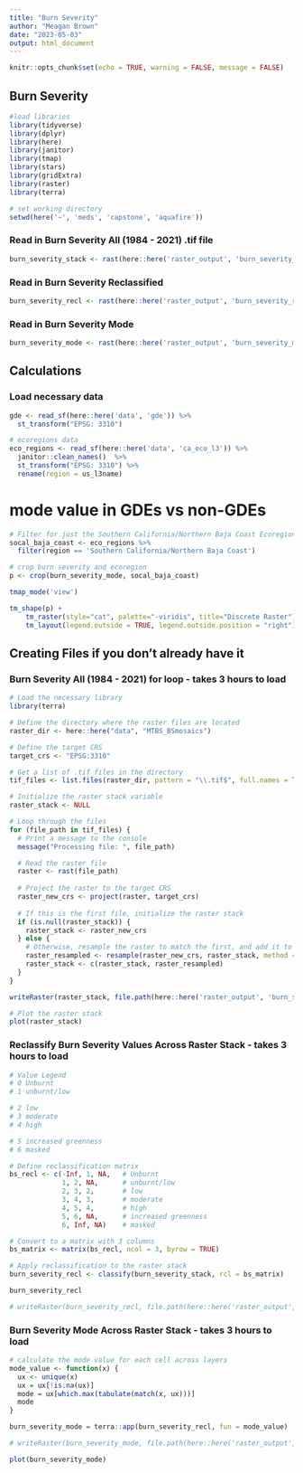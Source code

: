 ```yaml
---
title: "Burn Severity"
author: "Meagan Brown"
date: "2023-05-03"
output: html_document
---
```


```r
knitr::opts_chunk$set(echo = TRUE, warning = FALSE, message = FALSE)
```

## Burn Severity

```r
#load libraries
library(tidyverse)
library(dplyr)
library(here)
library(janitor)
library(tmap)
library(stars)
library(gridExtra)
library(raster)
library(terra)
```

```r
# set working directory
setwd(here('~', 'meds', 'capstone', 'aquafire'))
```

### Read in Burn Severity All (1984 - 2021) .tif file

```r
burn_severity_stack <- rast(here::here('raster_output', 'burn_severity_all.tif'))
```

### Read in Burn Severity Reclassified

```r
burn_severity_recl <- rast(here::here('raster_output', 'burn_severity_recl.tif'))
```

### Read in Burn Severity Mode

```r
burn_severity_mode <- rast(here::here('raster_output', 'burn_severity_mode.tif'))
```

## Calculations

### Load necessary data
```r
gde <- read_sf(here::here('data', 'gde')) %>% 
  st_transform("EPSG: 3310")

# ecoregions data
eco_regions <- read_sf(here::here('data', 'ca_eco_l3')) %>% 
  janitor::clean_names()  %>% 
  st_transform("EPSG: 3310") %>% 
  rename(region = us_l3name)
```

# mode value in GDEs vs non-GDEs
```r
# Filter for just the Southern California/Northern Baja Coast Ecoregion
socal_baja_coast <- eco_regions %>% 
  filter(region == 'Southern California/Northern Baja Coast')

# crop burn severity and ecoregion
p <- crop(burn_severity_mode, socal_baja_coast)

tmap_mode('view')

tm_shape(p) +
    tm_raster(style="cat", palette="-viridis", title="Discrete Raster") +
    tm_layout(legend.outside = TRUE, legend.outside.position = "right")
```

## Creating Files if you don't already have it
### Burn Severity All (1984 - 2021) for loop - takes 3 hours to load

```r
# Load the necessary library
library(terra)

# Define the directory where the raster files are located
raster_dir <- here::here("data", "MTBS_BSmosaics")

# Define the target CRS
target_crs <- "EPSG:3310"

# Get a list of .tif files in the directory
tif_files <- list.files(raster_dir, pattern = "\\.tif$", full.names = TRUE)

# Initialize the raster stack variable
raster_stack <- NULL

# Loop through the files
for (file_path in tif_files) {
  # Print a message to the console
  message("Processing file: ", file_path)

  # Read the raster file
  raster <- rast(file_path)
  
  # Project the raster to the target CRS
  raster_new_crs <- project(raster, target_crs)
  
  # If this is the first file, initialize the raster stack
  if (is.null(raster_stack)) {
    raster_stack <- raster_new_crs
  } else {
    # Otherwise, resample the raster to match the first, and add it to the stack
    raster_resampled <- resample(raster_new_crs, raster_stack, method = "near")
    raster_stack <- c(raster_stack, raster_resampled)
  }
}

writeRaster(raster_stack, file.path(here::here('raster_output', 'burn_severity_all.tif')))

# Plot the raster stack
plot(raster_stack)
```

### Reclassify Burn Severity Values Across Raster Stack - takes 3 hours to load

```r
# Value	Legend
# 0	Unburnt
# 1	unburnt/low

# 2	low
# 3	moderate
# 4	high

# 5	increased greenness
# 6	masked

# Define reclassification matrix
bs_recl <- c(-Inf, 1, NA,   # Unburnt
             1, 2, NA,      # unburnt/low
             2, 3, 2,       # low
             3, 4, 3,       # moderate
             4, 5, 4,       # high
             5, 6, NA,      # increased greenness
             6, Inf, NA)    # masked

# Convert to a matrix with 3 columns
bs_matrix <- matrix(bs_recl, ncol = 3, byrow = TRUE)

# Apply reclassification to the raster stack
burn_severity_recl <- classify(burn_severity_stack, rcl = bs_matrix)

burn_severity_recl

# writeRaster(burn_severity_recl, file.path(here::here('raster_output', 'burn_severity_recl.tif')))
```

### Burn Severity Mode Across Raster Stack - takes 3 hours to load

```r
# calculate the mode value for each cell across layers
mode_value <- function(x) {
  ux <- unique(x)    
  ux = ux[!is.na(ux)]
  mode = ux[which.max(tabulate(match(x, ux)))]
  mode
}

burn_severity_mode = terra::app(burn_severity_recl, fun = mode_value)

# writeRaster(burn_severity_mode, file.path(here::here('raster_output', 'burn_severity_mode.tif')), overwrite = TRUE)

plot(burn_severity_mode)
```



